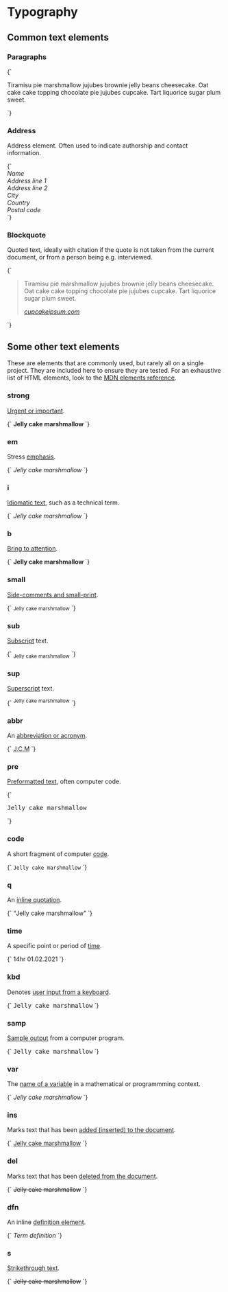 
<Meta title="Base/Typography/Text" />

# Typography

## Common text elements

### Paragraphs

<Canvas>
  <Story name="p">
    {`
      <p>Tiramisu pie marshmallow jujubes brownie jelly beans cheesecake. Oat cake cake topping chocolate pie jujubes cupcake. Tart liquorice sugar plum sweet.</p>
    `}
  </Story>
</Canvas>

### Address

Address element. Often used to indicate authorship and contact information.

<Canvas>
  <Story name="Address">
    {`
      <address>
        Name<br/>
        Address line 1<br/>
        Address line 2<br/>
        City<br/>
        Country<br/>
        Postal code
      </address>
    `}
  </Story>
</Canvas>

### Blockquote

Quoted text, ideally with citation if the quote is not taken from the current document, or from a person being e.g. interviewed.

<Canvas>
  <Story name="Blockquote">
    {`
      <blockquote>
        <p>Tiramisu pie marshmallow jujubes brownie jelly beans cheesecake. Oat cake cake topping chocolate pie jujubes cupcake. Tart liquorice sugar plum sweet.</p>
        <cite><a href="http://www.cupcakeipsum.com">cupcakeipsum.com</a></cite>
      </blockquote>
    `}
  </Story>
</Canvas>


## Some other text elements

These are elements that are commonly used, but rarely all on a single project. They are included here to ensure they are tested. For an exhaustive list of HTML elements, look to the [MDN elements reference](https://developer.mozilla.org/en-US/docs/Web/HTML/Element).

### strong

[Urgent or important](https://developer.mozilla.org/en-US/docs/Web/HTML/Element/string).

<Canvas>
  <Story name="Strong">
    {`
      <strong>Jelly cake marshmallow</strong>
    `}
  </Story>
</Canvas>


### em

Stress [emphasis](https://developer.mozilla.org/en-US/docs/Web/HTML/Element/em).

<Canvas>
  <Story name="em">
    {`
      <em>Jelly cake marshmallow</em>
    `}
  </Story>
</Canvas>


### i

[Idiomatic text](https://developer.mozilla.org/en-US/docs/Web/HTML/Element/i), such as a technical term.

<Canvas>
  <Story name="i">
    {`
      <i>Jelly cake marshmallow</i>
    `}
  </Story>
</Canvas>


### b

[Bring to attention](https://developer.mozilla.org/en-US/docs/Web/HTML/Element/b).

<Canvas>
  <Story name="b">
    {`
      <b>Jelly cake marshmallow</b>
    `}
  </Story>
</Canvas>


### small

[Side-comments and small-print](https://developer.mozilla.org/en-US/docs/Web/HTML/Element/small).

<Canvas>
  <Story name="small">
    {`
      <small>Jelly cake marshmallow</small>
    `}
  </Story>
</Canvas>


### sub

[Subscript](https://developer.mozilla.org/en-US/docs/Web/HTML/Element/sub) text.

<Canvas>
  <Story name="sub">
    {`
      <sub>Jelly cake marshmallow</sub>
    `}
  </Story>
</Canvas>


### sup

[Superscript](https://developer.mozilla.org/en-US/docs/Web/HTML/Element/sup) text.

<Canvas>
  <Story name="sup">
    {`
      <sup>Jelly cake marshmallow</sup>
    `}
  </Story>
</Canvas>


### abbr

An [abbreviation or acronym](https://developer.mozilla.org/en-US/docs/Web/HTML/Element/abbr).

<Canvas>
  <Story name="abbr">
    {`
      <abbr title="Jelly Cake Marshmallow">J.C.M</abbr>
    `}
  </Story>
</Canvas>


### pre

[Preformatted text](https://developer.mozilla.org/en-US/docs/Web/HTML/Element/pre), often computer code.

<Canvas>
  <Story name="pre">
    {`
      <pre>Jelly cake marshmallow</pre>
    `}
  </Story>
</Canvas>


### code

A short fragment of computer [code](https://developer.mozilla.org/en-US/docs/Web/HTML/Element/code).

<Canvas>
  <Story name="code">
    {`
      <code>Jelly cake marshmallow</code>
    `}
  </Story>
</Canvas>


### q

An [inline quotation](https://developer.mozilla.org/en-US/docs/Web/HTML/Element/q).

<Canvas>
  <Story name="q">
    {`
      <q>Jelly cake marshmallow</q>
    `}
  </Story>
</Canvas>


### time

A specific point or period of [time](https://developer.mozilla.org/en-US/docs/Web/HTML/Element/time).

<Canvas>
  <Story name="time">
    {`
      <time datetime="2021-02-01T14:00:00">14hr 01.02.2021</time>
    `}
  </Story>
</Canvas>


### kbd

Denotes [user input from a keyboard](https://developer.mozilla.org/en-US/docs/Web/HTML/Element/kbd).

<Canvas>
  <Story name="kbd">
    {`
      <kbd>Jelly cake marshmallow</kbd>
    `}
  </Story>
</Canvas>


### samp

[Sample output](https://developer.mozilla.org/en-US/docs/Web/HTML/Element/samp) from a computer program.

<Canvas>
  <Story name="samp">
    {`
      <samp>Jelly cake marshmallow</samp>
    `}
  </Story>
</Canvas>


### var

The [name of a variable](https://developer.mozilla.org/en-US/docs/Web/HTML/Element/var) in a mathematical or programmming context.

<Canvas>
  <Story name="var">
    {`
      <var>Jelly cake marshmallow</var>
    `}
  </Story>
</Canvas>


### ins

Marks text that has been [added (inserted) to the document](https://developer.mozilla.org/en-US/docs/Web/HTML/Element/ins).

<Canvas>
  <Story name="ins">
    {`
      <ins>Jelly cake marshmallow</ins>
    `}
  </Story>
</Canvas>


### del

Marks text that has been [deleted from the document](https://developer.mozilla.org/en-US/docs/Web/HTML/Element/del).

<Canvas>
  <Story name="del">
    {`
      <del>Jelly cake marshmallow</del>
    `}
  </Story>
</Canvas>


### dfn

An inline [definition element](https://developer.mozilla.org/en-US/docs/Web/HTML/Element/dfn).

<Canvas>
  <Story name="dfn">
    {`
      <dfn title="Term being defined">Term definition</dfn>
    `}
  </Story>
</Canvas>


### s

[Strikethrough text](https://developer.mozilla.org/en-US/docs/Web/HTML/Element/s).

<Canvas>
  <Story name="s">
    {`
      <s>Jelly cake marshmallow</s>
    `}
  </Story>
</Canvas>
